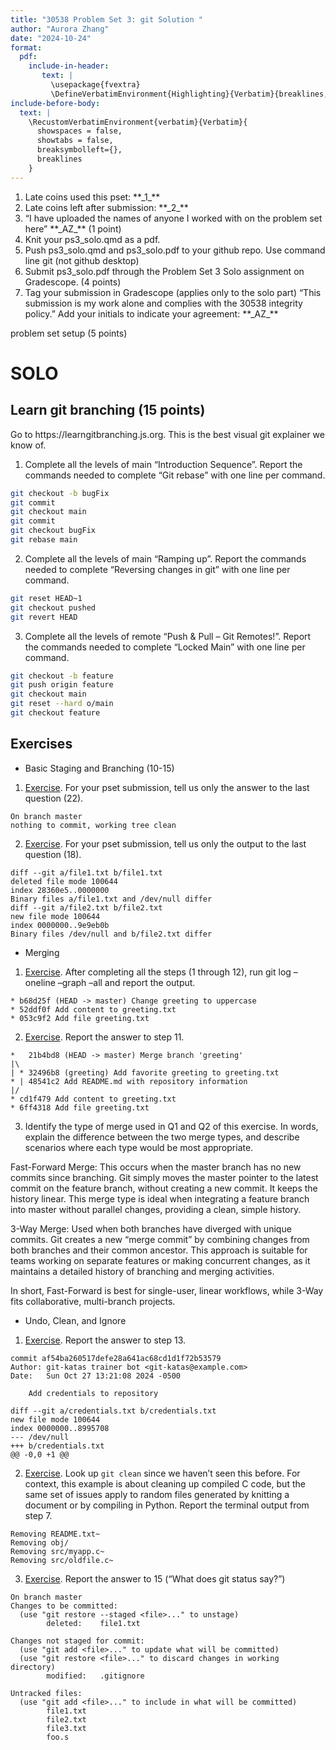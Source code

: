 ---
title: "30538 Problem Set 3: git Solution "
author: "Aurora Zhang"
date: "2024-10-24"
format: 
  pdf:
    include-in-header: 
       text: |
         \usepackage{fvextra}
         \DefineVerbatimEnvironment{Highlighting}{Verbatim}{breaklines,commandchars=\\\{\}}
include-before-body:
  text: |
    \RecustomVerbatimEnvironment{verbatim}{Verbatim}{
      showspaces = false,
      showtabs = false,
      breaksymbolleft={},
      breaklines
    }
---

1. Late coins used this pset: \*\*\_1\_*\*
2. Late coins left after submission: \*\*\_2\_*\*
3. “I have uploaded the names of anyone I worked with on the problem set here” \*\*\_AZ\_\*\* (1 point)
4. Knit your ps3_solo.qmd as a pdf.
5. Push ps3_solo.qmd and ps3_solo.pdf to your github repo. Use command line git (not github desktop)
6. Submit ps3_solo.pdf through the Problem Set 3 Solo assignment on Gradescope. (4 points)
7. Tag your submission in Gradescope
(applies only to the solo part) “This submission is my work alone and complies with the 30538 integrity policy.” Add your initials to indicate your agreement: \*\*\_AZ\_\*\*

problem set setup (5 points)

# SOLO 

## Learn git branching (15 points)
Go to https://learngitbranching.js.org. This is the best visual git explainer we know of.

1. Complete all the levels of main "Introduction Sequence". Report the commands needed to complete "Git rebase" with one line per command. 
```{bash} 
git checkout -b bugFix
git commit
git checkout main
git commit
git checkout bugFix
git rebase main
```

2. Complete all the levels of main "Ramping up". Report the commands needed to complete "Reversing changes in git" with one line per command. 
```{bash} 
git reset HEAD~1
git checkout pushed
git revert HEAD
```

3. Complete all the levels of remote "Push & Pull -- Git Remotes!". Report the commands needed to complete "Locked Main" with one line per command.
```{bash} 
git checkout -b feature
git push origin feature
git checkout main
git reset --hard o/main
git checkout feature
```

## Exercises

- Basic Staging and Branching (10-15)
1. [Exercise](https://github.com/eficode-academy/git-katas/blob/master/basic-staging/README.md). For your pset submission, tell us only the answer to the last question (22).
```
On branch master
nothing to commit, working tree clean
```

2. [Exercise](https://github.com/eficode-academy/git-katas/blob/master/basic-branching/README.md). For your pset submission, tell us only the output to the last question (18).
```
diff --git a/file1.txt b/file1.txt
deleted file mode 100644
index 28360e5..0000000
Binary files a/file1.txt and /dev/null differ
diff --git a/file2.txt b/file2.txt
new file mode 100644
index 0000000..9e9eb0b
Binary files /dev/null and b/file2.txt differ
```

- Merging 
1. [Exercise](https://github.com/eficode-academy/git-katas/blob/master/ff-merge/README.md). After completing all the steps (1 through 12), run git log --oneline --graph --all and report the output.
```
* b68d25f (HEAD -> master) Change greeting to uppercase
* 52ddf0f Add content to greeting.txt
* 053c9f2 Add file greeting.txt
```

2. [Exercise](https://github.com/eficode-academy/git-katas/blob/master/3-way-merge/README.md). Report the answer to step 11.
```
*   21b4bd8 (HEAD -> master) Merge branch 'greeting'
|\
| * 32496b8 (greeting) Add favorite greeting to greeting.txt
* | 48541c2 Add README.md with repository information
|/
* cd1f479 Add content to greeting.txt
* 6ff4318 Add file greeting.txt
```

3. Identify the type of merge used in Q1 and Q2 of this exercise. In words, explain the difference between the two merge types, and describe scenarios where each type would be most appropriate.

Fast-Forward Merge: This occurs when the master branch has no new commits since branching. Git simply moves the master pointer to the latest commit on the feature branch, without creating a new commit. It keeps the history linear. This merge type is ideal when integrating a feature branch into master without parallel changes, providing a clean, simple history.

3-Way Merge: Used when both branches have diverged with unique commits. Git creates a new "merge commit" by combining changes from both branches and their common ancestor. This approach is suitable for teams working on separate features or making concurrent changes, as it maintains a detailed history of branching and merging activities.

In short, Fast-Forward is best for single-user, linear workflows, while 3-Way fits collaborative, multi-branch projects.


- Undo, Clean, and Ignore
1. [Exercise](https://github.com/eficode-academy/git-katas/blob/master/basic-revert/README.md). Report the answer to step 13.
```
commit af54ba260517defe28a641ac68cd1d1f72b53579
Author: git-katas trainer bot <git-katas@example.com>
Date:   Sun Oct 27 13:21:08 2024 -0500

    Add credentials to repository

diff --git a/credentials.txt b/credentials.txt
new file mode 100644
index 0000000..8995708
--- /dev/null
+++ b/credentials.txt
@@ -0,0 +1 @@
```

2. [Exercise](https://github.com/eficode-academy/git-katas/blob/master/basic-cleaning/README.md). Look up `git clean` since we haven't seen this before. For context, this example is about cleaning up compiled C code, but the same set of issues apply to random files generated by knitting a document or by compiling in Python. Report the terminal output from step 7. 
```
Removing README.txt~
Removing obj/
Removing src/myapp.c~
Removing src/oldfile.c~
```

3. [Exercise](https://github.com/eficode-academy/git-katas/blob/master/ignore/README.md). Report the answer to 15 ("What does git status say?") 
```
On branch master
Changes to be committed:
  (use "git restore --staged <file>..." to unstage)
        deleted:    file1.txt

Changes not staged for commit:
  (use "git add <file>..." to update what will be committed)
  (use "git restore <file>..." to discard changes in working directory)
        modified:   .gitignore

Untracked files:
  (use "git add <file>..." to include in what will be committed)
        file1.txt
        file2.txt
        file3.txt
        foo.s
```

